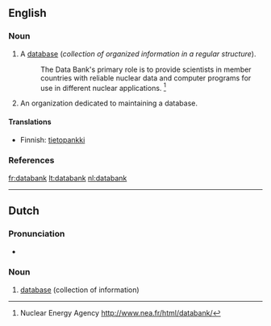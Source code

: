 ==English==

===Noun===
{{en-noun}}

# A [[database]] (''collection of organized information in a regular structure'').
#:The Data Bank's primary role is to provide scientists in member countries with reliable nuclear data and computer programs for use in different nuclear applications. <ref>Nuclear Energy Agency [[http://www.nea.fr/html/databank/]]</ref>
# An organization dedicated to maintaining a database.

====Translations====
{{top}}
*Finnish: [[tietopankki]]
{{bottom}}

===References===
<div class="references-small"><references/></div>

[[fr:databank]]
[[lt:databank]]
[[nl:databank]]

----
{{rfc-auto|sort languages}}
==Dutch==
{{wikipedia|lang=nl}}

===Pronunciation===
* {{IPA|/xxxx/|lang=nl}}

===Noun===
{{infl|nl|noun|g=f}}

# [[database]] (collection of information)

{{tbot entry|Dutch|database|2009|January|nl}}